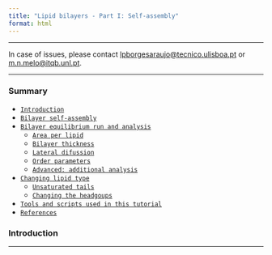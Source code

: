 ```yaml
---
title: "Lipid bilayers - Part I: Self-assembly"
format: html
---
```


<hr>
In case of issues, please contact [lpborgesaraujo@tecnico.ulisboa.pt](mailto: lpborgesaraujo@tecnico.ulisboa.pt) or [m.n.melo@itqb.unl.pt](mailto: m.n.melo@itqb.unl.pt).
<hr>

### Summary
- [`Introduction`](#introduction)
- [`Bilayer self-assembly`](#bilayer-self-assembly)
- [`Bilayer equilibrium run and analysis`](#bilayer-equilibrium-run-and-analysis)
  - [`Area per lipid`](#area-per-lipid)
  - [`Bilayer thickness`](#bilayer-thickness)
  - [`Lateral difussion`](#lateral-diffusion)
  - [`Order parameters`](#order-parameters)
  - [`Advanced: additional analysis`](#advanced-additional-analyses)
- [`Changing lipid type`](#changing-lipid-type)
  - [`Unsaturated tails`](#unsaturated-tails)
  - [`Changing the headgoups`](#changing-the-headgroups)
- [`Tools and scripts used in this tutorial`](#tools-and-scripts-used-in-this-tutorial)
- [`References`](#references)

### Introduction
<hr>
